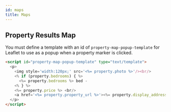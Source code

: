 ```yaml
---
id: maps
title: Maps
---
```


## Property Results Map

You must define a template with an id of `property-map-popup-template` for Leaflet to use as a popup when a property marker is clicked.

```html
<script id="property-map-popup-template" type="text/template">
  <p>
    <img style='width:120px;' src='<%= property.photo %>'/><br/>
    <% if (property.bedrooms) { %>
      <%= property.bedrooms %> bed -
    <% } %>
    <%= property.price %> <br/>
    <a href='<%= property.property_url %>'><%= property.display_address %></a>
  </p>
</script>
```
